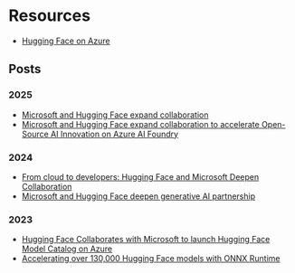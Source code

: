 # Resources

- [Hugging Face on Azure](https://azure.microsoft.com/en-us/solutions/hugging-face-on-azure)

## Posts

### 2025

- [Microsoft and Hugging Face expand collaboration](https://huggingface.co/blog/azure-ai-foundry)
- [Microsoft and Hugging Face expand collaboration to accelerate Open-Source AI Innovation on Azure AI Foundry](https://devblogs.microsoft.com/foundry/microsoft-and-hugging-face-expand-partnership-to-accelerate-open-source-ai-innovation-on-azure-ai-foundry/)

### 2024

- [From cloud to developers: Hugging Face and Microsoft Deepen Collaboration](https://huggingface.co/blog/microsoft-collaboration)
- [Microsoft and Hugging Face deepen generative AI partnership](https://techcommunity.microsoft.com/blog/aiplatformblog/microsoft-and-hugging-face-deepen-generative-ai-partnership/4144565)

### 2023

- [Hugging Face Collaborates with Microsoft to launch Hugging Face Model Catalog on Azure](https://huggingface.co/blog/hugging-face-endpoints-on-azure)
- [Accelerating over 130,000 Hugging Face models with ONNX Runtime](https://opensource.microsoft.com/blog/2023/10/04/accelerating-over-130000-hugging-face-models-with-onnx-runtime/)
